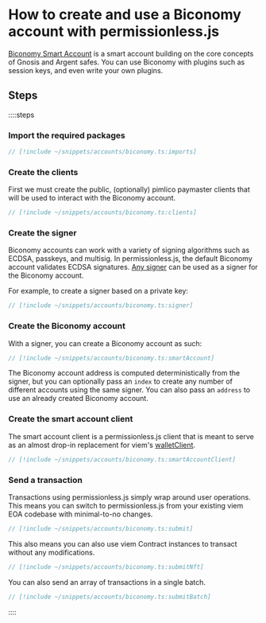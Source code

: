 # How to create and use a Biconomy account with permissionless.js

[Biconomy Smart Account](https://github.com/bcnmy/scw-contracts) is a smart account building on the core concepts of Gnosis and Argent safes. You can use Biconomy with plugins such as session keys, and even write your own plugins.

## Steps

::::steps

### Import the required packages

```ts
// [!include ~/snippets/accounts/biconomy.ts:imports]
```

### Create the clients

First we must create the public, (optionally) pimlico paymaster clients that will be used to interact with the Biconomy account.

```ts
// [!include ~/snippets/accounts/biconomy.ts:clients]
```

### Create the signer

Biconomy accounts can work with a variety of signing algorithms such as ECDSA, passkeys, and multisig. In permissionless.js, the default Biconomy account validates ECDSA signatures. [Any signer](/references/permissionless/how-to/signers) can be used as a signer for the Biconomy account.

For example, to create a signer based on a private key:

```ts
// [!include ~/snippets/accounts/biconomy.ts:signer]
```

### Create the Biconomy account

With a signer, you can create a Biconomy account as such:

```ts
// [!include ~/snippets/accounts/biconomy.ts:smartAccount]
```

The Biconomy account address is computed deterministically from the signer, but you can optionally pass an `index` to create any number of different accounts using the same signer. You can also pass an `address` to use an already created Biconomy account.

### Create the smart account client

The smart account client is a permissionless.js client that is meant to serve as an almost drop-in replacement for viem's [walletClient](https://viem.sh/docs/clients/wallet.html).

```ts
// [!include ~/snippets/accounts/biconomy.ts:smartAccountClient]
```

### Send a transaction

Transactions using permissionless.js simply wrap around user operations. This means you can switch to permissionless.js from your existing viem EOA codebase with minimal-to-no changes.

```ts
// [!include ~/snippets/accounts/biconomy.ts:submit]
```

This also means you can also use viem Contract instances to transact without any modifications.

```ts
// [!include ~/snippets/accounts/biconomy.ts:submitNft]
```

You can also send an array of transactions in a single batch.

```ts
// [!include ~/snippets/accounts/biconomy.ts:submitBatch]
```

::::